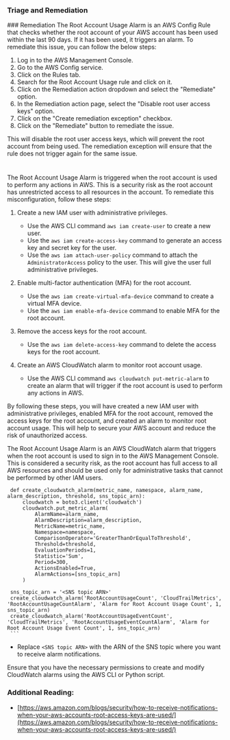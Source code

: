 
### Triage and Remediation
<Tabs>
<Tab title='Remediation'>
### Remediation

<AccordionGroup>
<Accordion title='Using Console' defaultOpen='true'>
The Root Account Usage Alarm is an AWS Config Rule that checks whether the root account of your AWS account has been used within the last 90 days. If it has been used, it triggers an alarm. To remediate this issue, you can follow the below steps:

1. Log in to the AWS Management Console.
2. Go to the AWS Config service.
3. Click on the Rules tab.
4. Search for the Root Account Usage rule and click on it.
5. Click on the Remediation action dropdown and select the "Remediate" option.
6. In the Remediation action page, select the "Disable root user access keys" option.
7. Click on the "Create remediation exception" checkbox.
8. Click on the "Remediate" button to remediate the issue.

This will disable the root user access keys, which will prevent the root account from being used. The remediation exception will ensure that the rule does not trigger again for the same issue.

#
</Accordion>

<Accordion title='Using CLI'>
The Root Account Usage Alarm is triggered when the root account is used to perform any actions in AWS. This is a security risk as the root account has unrestricted access to all resources in the account. To remediate this misconfiguration, follow these steps:

1. Create a new IAM user with administrative privileges.
   - Use the AWS CLI command `aws iam create-user` to create a new user.
   - Use the `aws iam create-access-key` command to generate an access key and secret key for the user.
   - Use the `aws iam attach-user-policy` command to attach the `AdministratorAccess` policy to the user. This will give the user full administrative privileges.

2. Enable multi-factor authentication (MFA) for the root account.
   - Use the `aws iam create-virtual-mfa-device` command to create a virtual MFA device.
   - Use the `aws iam enable-mfa-device` command to enable MFA for the root account.

3. Remove the access keys for the root account.
   - Use the `aws iam delete-access-key` command to delete the access keys for the root account.

4. Create an AWS CloudWatch alarm to monitor root account usage.
   - Use the AWS CLI command `aws cloudwatch put-metric-alarm` to create an alarm that will trigger if the root account is used to perform any actions in AWS.

By following these steps, you will have created a new IAM user with administrative privileges, enabled MFA for the root account, removed the access keys for the root account, and created an alarm to monitor root account usage. This will help to secure your AWS account and reduce the risk of unauthorized access.
</Accordion>

<Accordion title='Using Python'>
The Root Account Usage Alarm is an AWS CloudWatch alarm that triggers when the root account is used to sign in to the AWS Management Console. This is considered a security risk, as the root account has full access to all AWS resources and should be used only for administrative tasks that cannot be performed by other IAM users.

     def create_cloudwatch_alarm(metric_name, namespace, alarm_name, alarm_description, threshold, sns_topic_arn):
         cloudwatch = boto3.client('cloudwatch')
         cloudwatch.put_metric_alarm(
             AlarmName=alarm_name,
             AlarmDescription=alarm_description,
             MetricName=metric_name,
             Namespace=namespace,
             ComparisonOperator='GreaterThanOrEqualToThreshold',
             Threshold=threshold,
             EvaluationPeriods=1,
             Statistic='Sum',
             Period=300,
             ActionsEnabled=True,
             AlarmActions=[sns_topic_arn]
         )

     sns_topic_arn = '<SNS topic ARN>'
     create_cloudwatch_alarm('RootAccountUsageCount', 'CloudTrailMetrics', 'RootAccountUsageCountAlarm', 'Alarm for Root Account Usage Count', 1, sns_topic_arn)
     create_cloudwatch_alarm('RootAccountUsageEventCount', 'CloudTrailMetrics', 'RootAccountUsageEventCountAlarm', 'Alarm for Root Account Usage Event Count', 1, sns_topic_arn)
     ```
   - Replace `<SNS topic ARN>` with the ARN of the SNS topic where you want to receive alarm notifications.

Ensure that you have the necessary permissions to create and modify CloudWatch alarms using the AWS CLI or Python script.

</Accordion>
</AccordionGroup>
</Tab>
</Tabs>

### Additional Reading:

- [https://aws.amazon.com/blogs/security/how-to-receive-notifications-when-your-aws-accounts-root-access-keys-are-used/](https://aws.amazon.com/blogs/security/how-to-receive-notifications-when-your-aws-accounts-root-access-keys-are-used/) 

